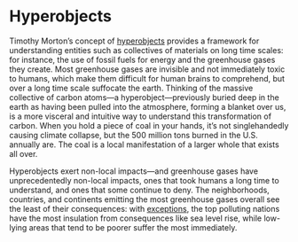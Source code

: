 # Hyperobjects

Timothy Morton’s concept of [hyperobjects](https://www.hcn.org/issues/47.1/introducing-the-idea-of-hyperobjects) provides a framework for understanding entities such as collectives of materials on long time scales: for instance, the use of fossil fuels for energy and the greenhouse gases they create. Most greenhouse gases are invisible and not immediately toxic to humans, which make them difficult for human brains to comprehend, but over a long time scale suffocate the earth. Thinking of the massive collective of carbon atoms—a hyperobject—previously buried deep in the earth as having been pulled into the atmosphere, forming a blanket over us, is a more visceral and intuitive way to understand this transformation of carbon. When you hold a piece of coal in your hands, it’s not singlehandedly causing climate collapse, but the 500 million tons burned in the U.S. annually are. The coal is a local manifestation of a larger whole that exists all over.

Hyperobjects exert non-local impacts—and greenhouse gases have unprecedentedly non-local impacts, ones that took humans a long time to understand, and ones that some continue to deny. The neighborhoods, countries, and continents emitting the most greenhouse gases overall see the least of their consequences: with [exceptions](https://news.mongabay.com/2023/03/sea-level-rise-looms-even-for-the-best-prepared-country-on-earth/), the top polluting nations have the most insulation from consequences like sea level rise, while low-lying areas that tend to be poorer suffer the most immediately. 
